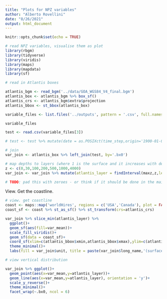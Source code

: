 ```yaml
---
title: "Plots for NPZ variables"
author: "Alberto Rovellini"
date: "8/26/2021"
output: html_document
---
```


```r
knitr::opts_chunk$set(echo = TRUE)
```

```r
# read NPZ variables, visualise them as plot
library(rbgm)
library(tidyverse)
library(viridis)
library(maps)
library(mapdata)
library(sf)
```

```r
# read in Atlantis boxes

atlantis_bgm <- read_bgm('../data/GOA_WGS84_V4_final.bgm')
atlantis_box <- atlantis_bgm %>% box_sf()
atlantis_crs <- atlantis_bgm$extra$projection
atlantis_bbox <- st_bbox(atlantis_box)
```

```r
variable_files <- list.files('../outputs', pattern = '.csv', full.names = TRUE)

variable_files

test <- read.csv(variable_files[3])

# test <- test %>% mutate(date = as.POSIXct(time_step,origin='1900-01-01',tz='UTC'))
```

```r
# join
var_join <- atlantis_box %>% left_join(test, by='.bx0')

# map depths to layers (where 1 is the surface and it increases with depth)
z <- c(0,30,100,200,500,1000,4000)
var_join <- var_join %>% mutate(atlantis_layer = findInterval(maxz,z,left.open = TRUE))

# TODO: pad this with zeroes - or think if it should be done in the main code instead.
```

View. Get the coastline.
```r
# view. get coastline
coast <- maps::map('worldHires', regions = c('USA','Canada'), plot = FALSE, fill = TRUE)
coast_sf <- coast %>% st_as_sf() %>% st_transform(crs=atlantis_crs)

var_join %>% slice_min(atlantis_layer) %>%
  ggplot()+
  geom_sf(aes(fill=var_mean))+
  scale_fill_viridis()+
  geom_sf(data = coast_sf)+
  coord_sf(xlim=c(atlantis_bbox$xmin,atlantis_bbox$xmax),ylim=c(atlantis_bbox$ymin,atlantis_bbox$ymax))+
  theme_minimal()+
  labs(fill = var_join$unit, title = paste(var_join$long_name,'(surface)',sep=' '),x="Lon",y="Lat")
```

```r
# view vertical distribution

var_join %>% ggplot()+
  geom_point(aes(x=var_mean,y=atlantis_layer))+
  geom_line(aes(x=var_mean,y=atlantis_layer), orientation = 'y')+
  scale_y_reverse()+
  theme_minimal()+
  facet_wrap(~.bx0, ncol = 6)
```

